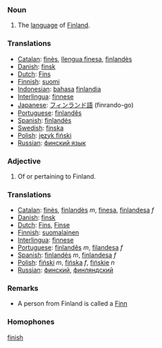 ===Noun===
# The [[language]] of [[Finland]].

===Translations===
*[[Catalan]]: [[finès]], [[llengua finesa]], [[finlandès]]
*[[Danish]]: [[finsk]]
*[[Dutch]]: [[Fins]]
*[[Finnish]]: [[suomi]]
*[[Indonesian]]: [[bahasa]] [[finlandia]]
*[[Interlingua]]: [[finnese]]
*[[Japanese]]: [[フィンランド]][[語]] (finrando-go)
*[[Portuguese]]: [[finlandês]]
*[[Spanish]]: [[finlandés]]
*[[Swedish]]: [[finska]]
*[[Polish]]: [[język fiński]]
*[[Russian]]: [[финский язык]]

===Adjective===
# Of or pertaining to Finland.

===Translations===
*[[Catalan]]: [[finès]], [[finlandès]] ''m'', [[finesa]], [[finlandesa]] ''f''
*[[Danish]]: [[finsk]]
*[[Dutch]]: [[Fins]], [[Finse]]
*[[Finnish]]: [[suomalainen]]
*[[Interlingua]]: [[finnese]]
*[[Portuguese]]: [[finlandês]] ''m'', [[filandesa]] ''f''
*[[Spanish]]: [[finlandés]] ''m'', [[finlandesa]] ''f''
*[[Polish]]: [[fiński]] ''m'', [[fińska]] ''f'', [[fińskie]] ''n''
*[[Russian]]: [[финский]], [[финляндский]]

=== Remarks ===
* A person from Finland is called a [[Finn]]

===Homophones===

[[finish]]